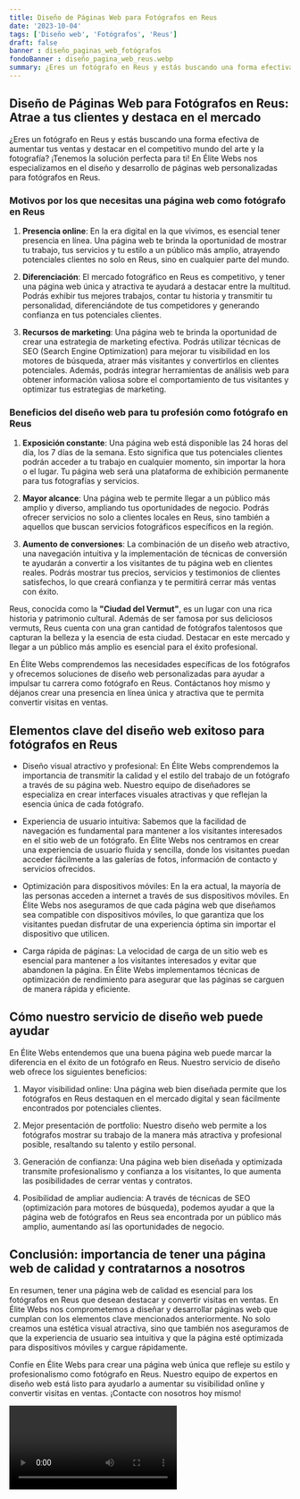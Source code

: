 ```yaml
---
title: Diseño de Páginas Web para Fotógrafos en Reus
date: '2023-10-04'
tags: ['Diseño web', 'Fotógrafos', 'Reus']
draft: false
banner : diseño_paginas_web_fotógrafos
fondoBanner : diseño_pagina_web_reus.webp
summary: ¿Eres un fotógrafo en Reus y estás buscando una forma efectiva de aumentar tus ventas y destacar en el competitivo mundo del arte y la fotografía? ¡Tenemos la solución perfecta para ti! En Élite Webs nos especializamos en el diseño y desarrollo de páginas web personalizadas para fotógrafos en Reus.
---
```


## **Diseño de Páginas Web para Fotógrafos en Reus: Atrae a tus clientes y destaca en el mercado**

¿Eres un fotógrafo en Reus y estás buscando una forma efectiva de aumentar tus ventas y destacar en el competitivo mundo del arte y la fotografía? ¡Tenemos la solución perfecta para ti! En Élite Webs nos especializamos en el diseño y desarrollo de páginas web personalizadas para fotógrafos en Reus.

### Motivos por los que necesitas una página web como fotógrafo en Reus

1. **Presencia online**: En la era digital en la que vivimos, es esencial tener presencia en línea. Una página web te brinda la oportunidad de mostrar tu trabajo, tus servicios y tu estilo a un público más amplio, atrayendo potenciales clientes no solo en Reus, sino en cualquier parte del mundo.

2. **Diferenciación**: El mercado fotográfico en Reus es competitivo, y tener una página web única y atractiva te ayudará a destacar entre la multitud. Podrás exhibir tus mejores trabajos, contar tu historia y transmitir tu personalidad, diferenciándote de tus competidores y generando confianza en tus potenciales clientes.

3. **Recursos de marketing**: Una página web te brinda la oportunidad de crear una estrategia de marketing efectiva. Podrás utilizar técnicas de SEO (Search Engine Optimization) para mejorar tu visibilidad en los motores de búsqueda, atraer más visitantes y convertirlos en clientes potenciales. Además, podrás integrar herramientas de análisis web para obtener información valiosa sobre el comportamiento de tus visitantes y optimizar tus estrategias de marketing.

### Beneficios del diseño web para tu profesión como fotógrafo en Reus

1. **Exposición constante**: Una página web está disponible las 24 horas del día, los 7 días de la semana. Esto significa que tus potenciales clientes podrán acceder a tu trabajo en cualquier momento, sin importar la hora o el lugar. Tu página web será una plataforma de exhibición permanente para tus fotografías y servicios.

2. **Mayor alcance**: Una página web te permite llegar a un público más amplio y diverso, ampliando tus oportunidades de negocio. Podrás ofrecer servicios no solo a clientes locales en Reus, sino también a aquellos que buscan servicios fotográficos específicos en la región.

3. **Aumento de conversiones**: La combinación de un diseño web atractivo, una navegación intuitiva y la implementación de técnicas de conversión te ayudarán a convertir a los visitantes de tu página web en clientes reales. Podrás mostrar tus precios, servicios y testimonios de clientes satisfechos, lo que creará confianza y te permitirá cerrar más ventas con éxito.

Reus, conocida como la **"Ciudad del Vermut"**, es un lugar con una rica historia y patrimonio cultural. Además de ser famosa por sus deliciosos vermuts, Reus cuenta con una gran cantidad de fotógrafos talentosos que capturan la belleza y la esencia de esta ciudad. Destacar en este mercado y llegar a un público más amplio es esencial para el éxito profesional.

En Élite Webs comprendemos las necesidades específicas de los fotógrafos y ofrecemos soluciones de diseño web personalizadas para ayudar a impulsar tu carrera como fotógrafo en Reus. Contáctanos hoy mismo y déjanos crear una presencia en línea única y atractiva que te permita convertir visitas en ventas.

<GifSeo />

<Cta />

## Elementos clave del diseño web exitoso para fotógrafos en Reus

- Diseño visual atractivo y profesional: En Élite Webs comprendemos la importancia de transmitir la calidad y el estilo del trabajo de un fotógrafo a través de su página web. Nuestro equipo de diseñadores se especializa en crear interfaces visuales atractivas y que reflejan la esencia única de cada fotógrafo.

- Experiencia de usuario intuitiva: Sabemos que la facilidad de navegación es fundamental para mantener a los visitantes interesados en el sitio web de un fotógrafo. En Élite Webs nos centramos en crear una experiencia de usuario fluida y sencilla, donde los visitantes puedan acceder fácilmente a las galerías de fotos, información de contacto y servicios ofrecidos.

- Optimización para dispositivos móviles: En la era actual, la mayoría de las personas acceden a internet a través de sus dispositivos móviles. En Élite Webs nos aseguramos de que cada página web que diseñamos sea compatible con dispositivos móviles, lo que garantiza que los visitantes puedan disfrutar de una experiencia óptima sin importar el dispositivo que utilicen.

- Carga rápida de páginas: La velocidad de carga de un sitio web es esencial para mantener a los visitantes interesados y evitar que abandonen la página. En Élite Webs implementamos técnicas de optimización de rendimiento para asegurar que las páginas se carguen de manera rápida y eficiente.

## Cómo nuestro servicio de diseño web puede ayudar

En Élite Webs entendemos que una buena página web puede marcar la diferencia en el éxito de un fotógrafo en Reus. Nuestro servicio de diseño web ofrece los siguientes beneficios:

1. Mayor visibilidad online: Una página web bien diseñada permite que los fotógrafos en Reus destaquen en el mercado digital y sean fácilmente encontrados por potenciales clientes.

2. Mejor presentación de portfolio: Nuestro diseño web permite a los fotógrafos mostrar su trabajo de la manera más atractiva y profesional posible, resaltando su talento y estilo personal.

3. Generación de confianza: Una página web bien diseñada y optimizada transmite profesionalismo y confianza a los visitantes, lo que aumenta las posibilidades de cerrar ventas y contratos.

4. Posibilidad de ampliar audiencia: A través de técnicas de SEO (optimización para motores de búsqueda), podemos ayudar a que la página web de fotógrafos en Reus sea encontrada por un público más amplio, aumentando así las oportunidades de negocio.

## Conclusión: importancia de tener una página web de calidad y contratarnos a nosotros

En resumen, tener una página web de calidad es esencial para los fotógrafos en Reus que desean destacar y convertir visitas en ventas. En Élite Webs nos comprometemos a diseñar y desarrollar páginas web que cumplan con los elementos clave mencionados anteriormente. No solo creamos una estética visual atractiva, sino que también nos aseguramos de que la experiencia de usuario sea intuitiva y que la página esté optimizada para dispositivos móviles y cargue rápidamente.

Confíe en Élite Webs para crear una página web única que refleje su estilo y profesionalismo como fotógrafo en Reus. Nuestro equipo de expertos en diseño web está listo para ayudarlo a aumentar su visibilidad online y convertir visitas en ventas. ¡Contacte con nosotros hoy mismo!

<Video />

<CtaBot job='Fotógrafos' city='Reus'/>

<Gmaps query='Reus+españa+maps' />